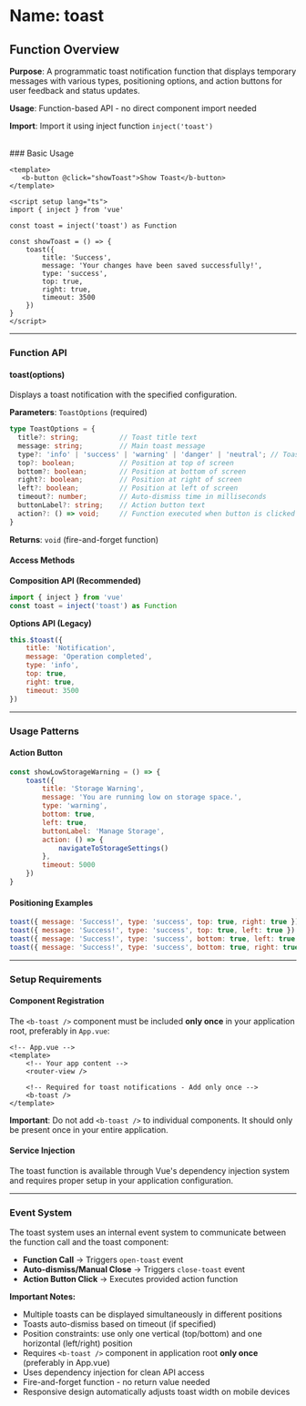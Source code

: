 # Name: toast
## Function Overview

**Purpose**: A programmatic toast notification function that displays temporary messages with various types, positioning options, and action buttons for user feedback and status updates.

**Usage**: Function-based API - no direct component import needed

**Import**: Import it using inject function `inject('toast')`

<br />
### Basic Usage

```vue
<template>
   <b-button @click="showToast">Show Toast</b-button>
</template>

<script setup lang="ts">
import { inject } from 'vue'

const toast = inject('toast') as Function

const showToast = () => {
    toast({
        title: 'Success',
        message: 'Your changes have been saved successfully!',
        type: 'success',
        top: true,
        right: true,
        timeout: 3500
    })
}
</script>
```

---

### Function API

#### toast(options)
Displays a toast notification with the specified configuration.

**Parameters**: `ToastOptions` (required)

```typescript
type ToastOptions = {
  title?: string;          // Toast title text
  message: string;         // Main toast message
  type?: 'info' | 'success' | 'warning' | 'danger' | 'neutral'; // Toast type (default: 'danger')
  top?: boolean;           // Position at top of screen
  bottom?: boolean;        // Position at bottom of screen
  right?: boolean;         // Position at right of screen
  left?: boolean;          // Position at left of screen
  timeout?: number;        // Auto-dismiss time in milliseconds
  buttonLabel?: string;    // Action button text
  action?: () => void;     // Function executed when button is clicked
}
```

**Returns**: `void` (fire-and-forget function)

#### Access Methods

**Composition API (Recommended)**
```javascript
import { inject } from 'vue'
const toast = inject('toast') as Function
```

**Options API (Legacy)**
```javascript
this.$toast({
    title: 'Notification',
    message: 'Operation completed',
    type: 'info',
    top: true,
    right: true,
    timeout: 3500
})
```

---

### Usage Patterns

#### Action Button
```javascript
const showLowStorageWarning = () => {
    toast({
        title: 'Storage Warning',
        message: 'You are running low on storage space.',
        type: 'warning',
        bottom: true,
        left: true,
        buttonLabel: 'Manage Storage',
        action: () => {
            navigateToStorageSettings()
        },
        timeout: 5000
    })
}
```

#### Positioning Examples
```javascript
toast({ message: 'Success!', type: 'success', top: true, right: true })
toast({ message: 'Success!', type: 'success', top: true, left: true })
toast({ message: 'Success!', type: 'success', bottom: true, left: true })
toast({ message: 'Success!', type: 'success', bottom: true, right: true })
```

---

### Setup Requirements

#### Component Registration
The `<b-toast />` component must be included **only once** in your application root, preferably in `App.vue`:

```vue
<!-- App.vue -->
<template>
    <!-- Your app content -->
    <router-view />
    
    <!-- Required for toast notifications - Add only once -->
    <b-toast />
</template>
```

**Important**: Do not add `<b-toast />` to individual components. It should only be present once in your entire application.

#### Service Injection
The toast function is available through Vue's dependency injection system and requires proper setup in your application configuration.

---

### Event System

The toast system uses an internal event system to communicate between the function call and the toast component:

- **Function Call** → Triggers `open-toast` event
- **Auto-dismiss/Manual Close** → Triggers `close-toast` event
- **Action Button Click** → Executes provided action function

**Important Notes:**
- Multiple toasts can be displayed simultaneously in different positions
- Toasts auto-dismiss based on timeout (if specified)
- Position constraints: use only one vertical (top/bottom) and one horizontal (left/right) position
- Requires `<b-toast />` component in application root **only once** (preferably in App.vue)
- Uses dependency injection for clean API access
- Fire-and-forget function - no return value needed
- Responsive design automatically adjusts toast width on mobile devices